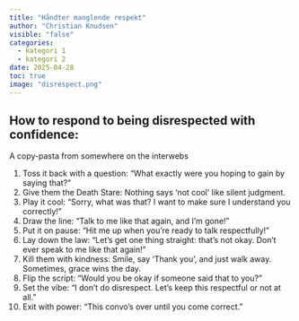 ```yaml
---
title: "Håndter manglende respekt"
author: "Christian Knudsen"
visible: "false"
categories:
  - kategori 1
  - kategori 2
date: 2025-04-28
toc: true
image: "disrespect.png"
---
```


## How to respond to being disrespected with confidence:

A copy-pasta from somewhere on the interwebs

1.	Toss it back with a question: “What exactly were you hoping to gain by saying that?”
2.	Give them the Death Stare: Nothing says ‘not cool’ like silent judgment.
3.	Play it cool: “Sorry, what was that? I want to make sure I understand you correctly!”
4.	Draw the line: “Talk to me like that again, and I’m gone!”
5.	Put it on pause: “Hit me up when you’re ready to talk respectfully!”
6.	Lay down the law: “Let’s get one thing straight: that’s not okay. Don’t ever speak to me like that again!”
7.	Kill them with kindness: Smile, say ‘Thank you’, and just walk away. Sometimes, grace wins the day.
8.	Flip the script: “Would you be okay if someone said that to you?”
9.	Set the vibe: “I don’t do disrespect. Let’s keep this respectful or not at all.”
10.	Exit with power: “This convo’s over until you come correct.”
